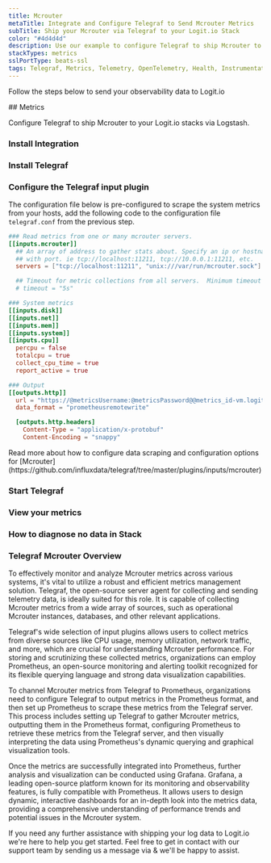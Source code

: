 ```yaml
---
title: Mcrouter
metaTitle: Integrate and Configure Telegraf to Send Mcrouter Metrics
subTitle: Ship your Mcrouter via Telegraf to your Logit.io Stack
color: "#4d4d4d"
description: Use our example to configure Telegraf to ship Mcrouter to your Logit.io stacks. Configure Telegraf to send Mcrouter to Logstash or Elastic.
stackTypes: metrics
sslPortType: beats-ssl
tags: Telegraf, Metrics, Telemetry, OpenTelemetry, Health, Instrumentation, mcrouter, Memcached Router, Mcrouter
---
```


Follow the steps below to send your observability data to Logit.io

<Steps>
  ## Metrics

  Configure Telegraf to ship Mcrouter to your Logit.io stacks via Logstash.
  
  ### Install Integration
  <InstallIntegration/>

  ### Install Telegraf

  <InstallTelegraf />

  ### Configure the Telegraf input plugin

  The configuration file below is pre-configured to scrape the system metrics from your hosts, add the following code to the configuration file `telegraf.conf` from the previous step.

  ```toml copy showLineNumbers /@metricsUsername/ /@metricsPassword/ /@metrics_id/ /@vmAgentPort/
  ### Read metrics from one or many mcrouter servers.
  [[inputs.mcrouter]]
    ## An array of address to gather stats about. Specify an ip or hostname
    ## with port. ie tcp://localhost:11211, tcp://10.0.0.1:11211, etc.
    servers = ["tcp://localhost:11211", "unix:///var/run/mcrouter.sock"]

    ## Timeout for metric collections from all servers.  Minimum timeout is "1s".
    # timeout = "5s"

  ### System metrics
  [[inputs.disk]]
  [[inputs.net]]
  [[inputs.mem]]
  [[inputs.system]]
  [[inputs.cpu]]
    percpu = false
    totalcpu = true
    collect_cpu_time = true
    report_active = true

  ### Output
  [[outputs.http]]
    url = "https://@metricsUsername:@metricsPassword@@metrics_id-vm.logit.io:@vmAgentPort/api/v1/write"
    data_format = "prometheusremotewrite"

    [outputs.http.headers]
      Content-Type = "application/x-protobuf"
      Content-Encoding = "snappy"
  ```

  <Callout type="info">
    Read more about how to configure data scraping and configuration options for [Mcrouter](https://github.com/influxdata/telegraf/tree/master/plugins/inputs/mcrouter)
  </Callout>

  ### Start Telegraf

  <StartTelegraf />

  ### View your metrics
  <LaunchStack source="Mcrouter_via_Telegraf" utmMedium="metrics" utmCampaign="telegraf-Mcrouter-metrics" />

  ### How to diagnose no data in Stack

  <DiagnoseNoData />

</Steps>

### Telegraf Mcrouter Overview

To effectively monitor and analyze Mcrouter metrics across various systems, it's vital to utilize a robust and efficient metrics management 
solution. Telegraf, the open-source server agent for collecting and sending telemetry data, is ideally suited for this role. It is capable of 
collecting Mcrouter metrics from a wide array of sources, such as operational Mcrouter instances, databases, and other relevant applications.

Telegraf's wide selection of input plugins allows users to collect metrics from diverse sources like CPU usage, memory utilization, network 
traffic, and more, which are crucial for understanding Mcrouter performance. For storing and scrutinizing these collected metrics, 
organizations can employ Prometheus, an open-source monitoring and alerting toolkit recognized for its flexible querying language and strong 
data visualization capabilities.

To channel Mcrouter metrics from Telegraf to Prometheus, organizations need to configure Telegraf to output metrics in the Prometheus format, 
and then set up Prometheus to scrape these metrics from the Telegraf server. This process includes setting up Telegraf to gather Mcrouter 
metrics, outputting them in the Prometheus format, configuring Prometheus to retrieve these metrics from the Telegraf server, and then 
visually interpreting the data using Prometheus's dynamic querying and graphical visualization tools.

Once the metrics are successfully integrated into Prometheus, further analysis and visualization can be conducted using Grafana. Grafana, a 
leading open-source platform known for its monitoring and observability features, is fully compatible with Prometheus. It allows users to 
design dynamic, interactive dashboards for an in-depth look into the metrics data, providing a comprehensive understanding of performance 
trends and potential issues in the Mcrouter system.

If you need any further assistance with shipping your log data to Logit.io we're here to help you get started. Feel free to get in contact with 
our support team by sending us a message via <IntercomButton text="live chat" /> & we'll be happy to assist.
